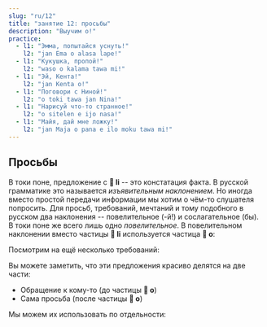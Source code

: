 ```yaml
---
slug: "ru/12"
title: "занятие 12: просьбы"
description: "Выучим o!"
practice:
  - l1: "Эмма, попытайся уснуть!"
    l2: "jan Ema o alasa lape!"
  - l1: "Кукушка, пропой!"
    l2: "waso o kalama tawa mi!"
  - l1: "Эй, Кента!"
    l2: "jan Kenta o!"
  - l1: "Поговори с Ниной!"
    l2: "o toki tawa jan Nina!"
  - l1: "Нарисуй что-то странное!"
    l2: "o sitelen e ijo nasa!"
  - l1: "Майя, дай мне ложку!"
    l2: "jan Maja o pana e ilo moku tawa mi!"
---
```



## Просьбы

В токи поне, предложение с **󱤧 li** -- это констатация факта. В русской грамматике это называется *изъявительным наклонением*. Но иногда вместо простой передачи информации мы хотим о чём-то слушателя попросить. Для просьб, требований, мечтаний и тому подобного в русском два наклонения -- повелительное (-й!) и сослагательное (бы). В токи поне же всего лишь одно *повелительное*. В повелительном наклонении вместо частицы **󱤧 li** используется частица **󱥄 o**:

<List>
  <Word sl="o" m="вводит просьбу, требование, инструкцию, пожелание" />
  <Sentence sl="ilo li sitelen e pipi." m="Телефон показывает насекомое." />
  <Sentence sl="ilo o sitelen e waso!" m="Телефон, покажи птичку!" />
</List>

Посмотрим на ещё несколько требований:

<List>
  <Sentence sl="jan o lukin e lipu pona!" m="Люди, прочитайте хорошую статью!" />
  <Sentence sl="soweli mi o moku pona!" m="Котик мой, ешь хорошо!" />
  <Sentence sl="jan lili sina o kama wawa!" m="Пусть твой ребёнок вырастет сильным!" />
  <Sentence sl="pona o tawa sina!" m="Да придёт тебе счастье!" />
</List>

Вы можете заметить, что эти предложения красиво делятся на две части:
* Обращение к кому-то (до частицы **󱥄 o**)
* Сама просьба (после частицы **󱥄 o**)

Мы можем их использовать по отдельности:

<List>
  <Sentence sl="jan Ema o pini e lupa tomo!" m="Эмма, закрой дверь!" />
  <Sentence sl="jan Ema o!" m="Эй, Эмма!" />
  <Sentence sl="o pini e lupa tomo!" m="Закрой дверь!" />
</List>

<Practice exercises={frontmatter.practice} />

